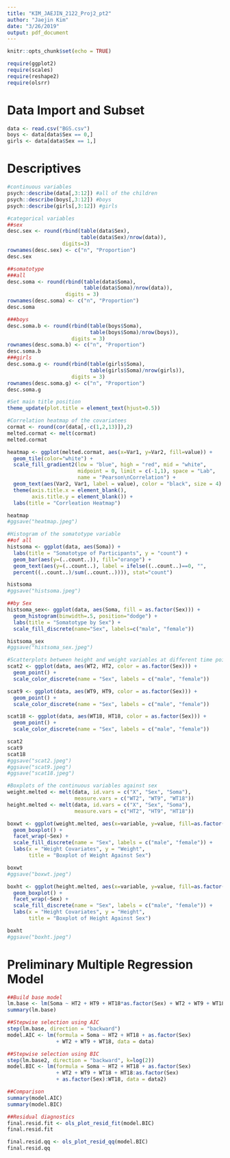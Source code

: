 ```yaml
---
title: "KIM_JAEJIN_2122_Proj2_pt2"
author: "Jaejin Kim"
date: "3/26/2019"
output: pdf_document
---
```


```r
knitr::opts_chunk$set(echo = TRUE)
```

```r
require(ggplot2)
require(scales)
require(reshape2)
require(olsrr)
```

# Data Import and Subset
```r
data <- read.csv("BGS.csv")
boys <- data[data$Sex == 0,]
girls <- data[data$Sex == 1,]
```

# Descriptives
```r
#continuous variables
psych::describe(data[,3:12]) #all of the children
psych::describe(boys[,3:12]) #boys
psych::describe(girls[,3:12]) #girls

#categorical variables
##sex
desc.sex <- round(rbind(table(data$Sex),
                        table(data$Sex)/nrow(data)),
                  digits=3)
rownames(desc.sex) <- c("n", "Proportion")
desc.sex

##somatotype
###all
desc.soma <- round(rbind(table(data$Soma),
                         table(data$Soma)/nrow(data)),
                   digits = 3)
rownames(desc.soma) <- c("n", "Proportion")
desc.soma

###boys
desc.soma.b <- round(rbind(table(boys$Soma),
                           table(boys$Soma)/nrow(boys)),
                     digits = 3)
rownames(desc.soma.b) <- c("n", "Proportion")
desc.soma.b
###girls
desc.soma.g <- round(rbind(table(girls$Soma),
                           table(girls$Soma)/nrow(girls)),
                     digits = 3)
rownames(desc.soma.g) <- c("n", "Proportion")
desc.soma.g
```

```r
#Set main title position
theme_update(plot.title = element_text(hjust=0.5))

#Correlation heatmap of the covariatees
cormat <- round(cor(data[,-c(1,2,13)]),2)
melted.cormat <- melt(cormat)
melted.cormat

heatmap <- ggplot(melted.cormat, aes(x=Var1, y=Var2, fill=value)) + 
  geom_tile(color="white") + 
  scale_fill_gradient2(low = "blue", high = "red", mid = "white",
                       midpoint = 0, limit = c(-1,1), space = "Lab",
                       name = "Pearson\nCorrelation") +
  geom_text(aes(Var2, Var1, label = value), color = "black", size = 4) +
  theme(axis.title.x = element_blank(),
        axis.title.y = element_blank()) +
  labs(title = "Corrleation Heatmap")

heatmap
#ggsave("heatmap.jpeg")
```

```r
#Histogram of the somatotype variable
##of all
histsoma <- ggplot(data, aes(Soma)) + 
  labs(title = "Somatotype of Participants", y = "count") +
  geom_bar(aes(y=(..count..)), fill="orange") +
  geom_text(aes(y=(..count..), label = ifelse((..count..)==0, "", 
  percent((..count..)/sum(..count..)))), stat="count")

histsoma
#ggsave("histsoma.jpeg")

##by Sex
histsoma_sex<- ggplot(data, aes(Soma, fill = as.factor(Sex))) + 
  geom_histogram(binwidth=.5, position="dodge") +
  labs(title = "Somatotype by Sex") +
  scale_fill_discrete(name="Sex", labels=c("male", "female"))

histsoma_sex
#ggsave("histsoma_sex.jpeg")
```

```r
#Scatterplots between height and weight variables at different time points
scat2 <- ggplot(data, aes(WT2, HT2, color = as.factor(Sex))) +
  geom_point() +
  scale_color_discrete(name = "Sex", labels = c("male", "female"))

scat9 <- ggplot(data, aes(WT9, HT9, color = as.factor(Sex))) +
  geom_point() +
  scale_color_discrete(name = "Sex", labels = c("male", "female"))

scat18 <- ggplot(data, aes(WT18, HT18, color = as.factor(Sex))) +
  geom_point() +
  scale_color_discrete(name = "Sex", labels = c("male", "female"))

scat2
scat9
scat18
#ggsave("scat2.jpeg")
#ggsave("scat9.jpeg")
#ggsave("scat18.jpeg")
```


```r
#Boxplots of the continuous variables against sex
weight.melted <- melt(data, id.vars = c("X", "Sex", "Soma"),
                      measure.vars = c("WT2", "WT9", "WT18"))
height.melted <- melt(data, id.vars = c("X", "Sex", "Soma"),
                      measure.vars = c("HT2", "HT9", "HT18"))

boxwt <- ggplot(weight.melted, aes(x=variable, y=value, fill=as.factor(Sex))) +
  geom_boxplot() +
  facet_wrap(~Sex) +
  scale_fill_discrete(name = "Sex", labels = c("male", "female")) +
  labs(x = "Weight Covariates", y = "Weight",
       title = "Boxplot of Weight Against Sex")

boxwt
#ggsave("boxwt.jpeg")

boxht <- ggplot(height.melted, aes(x=variable, y=value, fill=as.factor(Sex))) +
  geom_boxplot() +
  facet_wrap(~Sex) +
  scale_fill_discrete(name = "Sex", labels = c("male", "female")) +
  labs(x = "Height Covariates", y = "Height",
       title = "Boxplot of Height Against Sex")

boxht
#ggsave("boxht.jpeg")
```


# Preliminary Multiple Regression Model
```r
##Build base model
lm.base <- lm(Soma ~ HT2 + HT9 + HT18*as.factor(Sex) + WT2 + WT9 + WT18*as.factor(Sex), data)
summary(lm.base)
```

```r
##Stepwise selection using AIC
step(lm.base, direction = "backward")
model.AIC <- lm(formula = Soma ~ HT2 + HT18 + as.factor(Sex)
                + WT2 + WT9 + WT18, data = data)

##Stepwise selection using BIC
step(lm.base2, direction = "backward", k=log(2))
model.BIC <- lm(formula = Soma ~ HT2 + HT18 + as.factor(Sex)
                + WT2 + WT9 + WT18 + HT18:as.factor(Sex)
                + as.factor(Sex):WT18, data = data2)

##Comparison
summary(model.AIC)
summary(model.BIC)
```

```r
##Residual diagnostics
final.resid.fit <- ols_plot_resid_fit(model.BIC)
final.resid.fit

final.resid.qq <- ols_plot_resid_qq(model.BIC)
final.resid.qq
```

